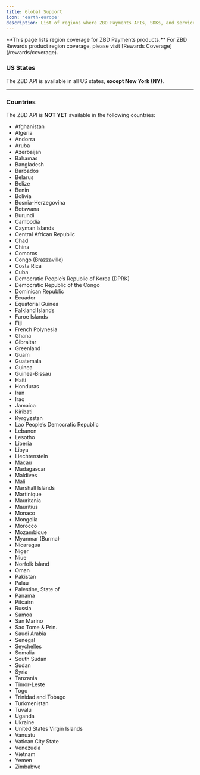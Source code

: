 ```yaml
---
title: Global Support
icon: 'earth-europe'
description: List of regions where ZBD Payments APIs, SDKs, and services are supported.
---
```


<Warning>
  **This page lists region coverage for ZBD Payments products.** For ZBD Rewards product region coverage, please visit [Rewards Coverage](/rewards/coverage).
</Warning>

### US States

The ZBD API is available in all US states, **except New York (NY)**.

---

### Countries

The ZBD API is **NOT YET** available in the following countries:

- Afghanistan
- Algeria
- Andorra
- Aruba
- Azerbaijan
- Bahamas
- Bangladesh
- Barbados
- Belarus
- Belize
- Benin
- Bolivia
- Bosnia-Herzegovina
- Botswana
- Burundi
- Cambodia
- Cayman Islands
- Central African Republic
- Chad
- China
- Comoros
- Congo (Brazzaville)
- Costa Rica
- Cuba
- Democratic People’s Republic of Korea (DPRK)
- Democratic Republic of the Congo
- Dominican Republic
- Ecuador
- Equatorial Guinea
- Falkland Islands
- Faroe Islands
- Fiji
- French Polynesia
- Ghana
- Gibraltar
- Greenland
- Guam
- Guatemala
- Guinea
- Guinea-Bissau
- Haiti
- Honduras
- Iran
- Iraq
- Jamaica
- Kiribati
- Kyrgyzstan
- Lao People’s Democratic Republic
- Lebanon
- Lesotho
- Liberia
- Libya
- Liechtenstein
- Macau
- Madagascar
- Maldives
- Mali
- Marshall Islands
- Martinique
- Mauritania
- Mauritius
- Monaco
- Mongolia
- Morocco
- Mozambique
- Myanmar (Burma)
- Nicaragua
- Niger
- Niue
- Norfolk Island
- Oman
- Pakistan
- Palau
- Palestine, State of
- Panama
- Pitcairn
- Russia
- Samoa
- San Marino
- Sao Tome & Prin.
- Saudi Arabia
- Senegal
- Seychelles
- Somalia
- South Sudan
- Sudan
- Syria
- Tanzania
- Timor-Leste
- Togo
- Trinidad and Tobago
- Turkmenistan
- Tuvalu
- Uganda
- Ukraine
- United States Virgin Islands
- Vanuatu
- Vatican City State
- Venezuela
- Vietnam
- Yemen
- Zimbabwe
